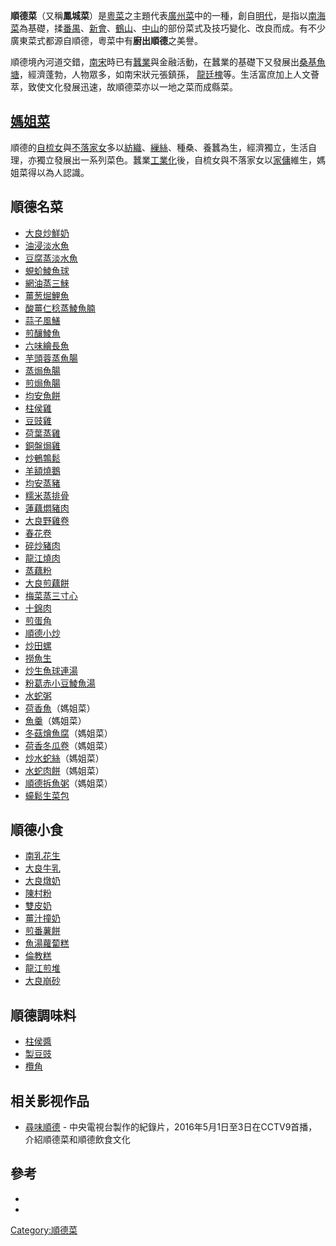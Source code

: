 '''順德菜'''（又稱'''鳳城菜'''）是[[粵菜|粵菜]]之主題代表[[广州菜|廣州菜]]中的一種，創自[[明代|明代]]，是指以[[南海菜|南海菜]]為基礎，揉[[番禺区|番禺]]、[[新會|新會]]、[[鶴山|鶴山]]、[[中山市|中山]]的部份菜式及技巧變化、改良而成。有不少廣東菜式都源自順德，粵菜中有'''廚出順德'''之美譽。

順德境內河道交錯，[[南宋|南宋]]時已有[[蠶業|蠶業]]與金融活動，在蠶業的基礎下又發展出[[桑基魚塘|桑基魚塘]]，經濟蓬勃，人物眾多，如南宋狀元張鎮孫， [[龍廷槐|龍廷槐]]等。生活富庶加上人文薈萃，致使文化發展迅速，故順德菜亦以一地之菜而成縣菜。
{{中国菜|hidden=1}}

== [[媽姐菜|媽姐菜]] ==

順德的[[自梳女|自梳女]]與[[不落家女|不落家女]]多以[[紡織|紡織]]、[[繅絲|繅絲]]、種桑、養蠶為生，經濟獨立，生活自理，亦獨立發展出一系列菜色。蠶業[[工業化|工業化]]後，自梳女與不落家女以[[家傭|家傭]]維生，媽姐菜得以為人認識。

== 順德名菜 ==

* [[炒牛奶|大良炒鮮奶]]
* [[油浸淡水魚|油浸淡水魚]]
* [[豆腐蒸淡水魚|豆腐蒸淡水魚]]
* [[鯪魚球|蜆蚧鯪魚球]]
* [[網油蒸三鯠|網油蒸三鯠]]
* [[薑葱煀鯉魚|薑葱煀鯉魚]]
* [[酸薑仁稔蒸鯪魚腩|酸薑仁稔蒸鯪魚腩]]
* [[蒜子風鱔|蒜子風鱔]]
* [[煎釀鯪魚|煎釀鯪魚]]
* [[六味繪長魚|六味繪長魚]]
* [[芋頭蓉蒸魚腸|芋頭蓉蒸魚腸]]
* [[蒸焗魚腸|蒸焗魚腸]]
* [[煎焗魚腸|煎焗魚腸]]
* [[均安魚餅|均安魚餅]]
* [[柱侯雞|柱侯雞]]
* [[豆豉雞|豆豉雞]]
* [[荷葉蒸雞|荷葉蒸雞]]
* [[銅盤焗雞|銅盤焗雞]]
* [[炒鵪鶉鬆|炒鵪鶉鬆]]
* [[羊額燒鵝|羊額燒鵝]]
* [[均安蒸豬|均安蒸豬]]
* [[糯米蒸排骨|糯米蒸排骨]]
* [[蓮藕燜豬肉|蓮藕燜豬肉]]
* [[大良野雞卷|大良野雞卷]]
* [[春花卷|春花卷]]
* [[碎炒豬肉|碎炒豬肉]]
* [[龍江燒肉|龍江燒肉]]
* [[蒸藕粉|蒸藕粉]]
* [[大良煎藕餅|大良煎藕餅]]
* [[梅菜蒸三寸心|梅菜蒸三寸心]]
* [[十錦肉|十錦肉]]
* [[煎蛋角|煎蛋角]]
* [[順德小炒|順德小炒]]
* [[炒田螺|炒田螺]]
* [[撈魚生|撈魚生]]
* [[炒生魚球連湯|炒生魚球連湯]]
* [[粉葛赤小豆鯪魚湯|粉葛赤小豆鯪魚湯]]
* [[水蛇粥|水蛇粥]]
* [[荷香魚|荷香魚]]（媽姐菜）
* [[魚羹|魚羹]]（媽姐菜）
* [[冬菇燴魚腐|冬菇燴魚腐]]（媽姐菜）
* [[荷香冬瓜卷|荷香冬瓜卷]]（媽姐菜）
* [[炒水蛇絲|炒水蛇絲]]（媽姐菜）
* [[水蛇肉餅|水蛇肉餅]]（媽姐菜）
* [[順德拆魚粥|順德拆魚粥]]（媽姐菜）
* [[蠔鬆生菜包|蠔鬆生菜包]]

== 順德小食 ==
* [[南乳花生|南乳花生]]
* [[大良牛乳|大良牛乳]]
* [[大良燉奶|大良燉奶]]
* [[陳村粉|陳村粉]]
* [[雙皮奶|雙皮奶]]
* [[薑汁撞奶|薑汁撞奶]]
* [[煎番薯餅|煎番薯餅]]
* [[魚湯蘿蔔糕|魚湯蘿蔔糕]]
* [[倫教糕|倫教糕]]
* [[龍江煎堆|龍江煎堆]]
* [[大良崩砂|大良崩砂]]

== 順德調味料 ==

* [[柱侯醬|柱侯醬]]
* [[製豆豉|製豆豉]]
* [[欖角|欖角]]

== 相关影视作品 ==

* [[尋味順德|尋味順德]] - 中央電視台製作的紀錄片，2016年5月1日至3日在CCTV9首播，介紹順德菜和順德飲食文化

== 參考 ==

* {{Cite book | author = 特級校對 | title = 粵菜溯源錄 | location = 香港 | publisher = 飲食天地 | date = 1989 | ISBN = 962-355-130-4 | language = zh-hant }}
* {{Cite book | author = 陳紀臨; 方時嵐編著 | title = 巧手精工順德菜 | location = 香港 | publisher = 萬里機構 | date = 2013 | ISBN = 978-962-14-5112-5 | language = zh-hant }}

{{粵菜}}
[[Category:順德菜|Category:順德菜]]